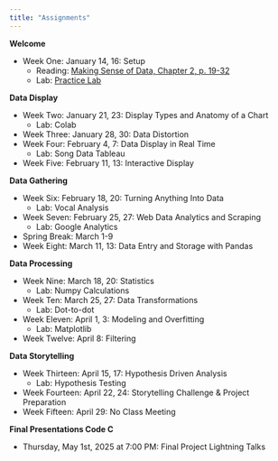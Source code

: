 ```yaml
---
title: "Assignments"
---
```


**Welcome**

- Week One: January 14, 16: Setup
  - Reading: [Making Sense of Data, Chapter 2, p. 19-32](https://ebookcentral.proquest.com/lib/allegheny-ebooks/reader.action?docID=427614&ppg=35)
  - Lab: [Practice Lab](https://classroom.github.com/a/ypH8iEXF)

<!-- practice using sheets, how to type formula =, how to pull down the formula -->
<!-- or not sheets...practice with colab. downloading. submitting back to github -->

**Data Display**

- Week Two: January 21, 23: Display Types and Anatomy of a Chart
  - Lab: Colab
  <!-- precoded plots exemplifying graph types. students identify all things -->
  <!-- come up with story for the figures -->
- Week Three: January 28, 30: Data Distortion
- Week Four: February 4, 7: Data Display in Real Time
  - Lab: Song Data Tableau
- Week Five: February 11, 13: Interactive Display
  
**Data Gathering**

- Week Six: February 18, 20: Turning Anything Into Data
  - Lab: Vocal Analysis
- Week Seven: February 25, 27: Web Data Analytics and Scraping
  - Lab: Google Analytics
  <!-- https://quarto.org/docs/publishing/ci.html -->
- Spring Break: March 1-9
- Week Eight: March 11, 13: Data Entry and Storage with Pandas


**Data Processing**

- Week Nine: March 18, 20: Statistics
  - Lab: Numpy Calculations
- Week Ten: March 25, 27: Data Transformations
  - Lab: Dot-to-dot
- Week Eleven: April 1, 3: Modeling and Overfitting
  - Lab: Matplotlib
- Week Twelve: April 8: Filtering

**Data Storytelling**

- Week Thirteen: April 15, 17: Hypothesis Driven Analysis
  - Lab: Hypothesis Testing
- Week Fourteen: April 22, 24: Storytelling Challenge & Project Preparation
- Week Fifteen: April 29: No Class Meeting

**Final Presentations Code C**

- Thursday, May 1st, 2025 at 7:00 PM: Final Project Lightning Talks 

<!-- ## Week 1 - Setup

| Date  | Due              | Links to in-class materials | Links to new assignments |
|-------|------------------|-----------------------------|----------------------|
|Tu Jan 14||||
|Th Jan 16|||[Reading: Gentle Chart Types](https://chartio.com/learn/charts/essential-chart-types-for-data-visualization/) </br> [Reading: Visualizations p. 19-32](https://ebookcentral.proquest.com/lib/allegheny-ebooks/reader.action?docID=427614) </br> [Lab 1: Hall of Fame](https://classroom.github.com/a/36z5eOtg) due 2:30pm Jan 26|

## Week 2 - Intro to Visualization in Sheets

| Date  | Due              | Links to in-class materials | Links to new assignments |
|-------|------------------|-----------------------------|----------------------|
|M Jan 22|[Reading: Gentle Chart Types](https://chartio.com/learn/charts/essential-chart-types-for-data-visualization/) </br> [Reading: Visualizations p. 19-32](https://ebookcentral.proquest.com/lib/allegheny-ebooks/reader.action?docID=427614)|[Slides: Intro to Visualizations](https://github.com/allegheny-college-cmpsc-105-spring-2024/course-materials/blob/main/notes/20240122-introduction-to-visualizations.pdf) ||
|W Jan 24||[Slides: Organization and Transformation](https://github.com/allegheny-college-cmpsc-105-spring-2024/course-materials/blob/main/notes/20240124-data-transformation-organization.pdf) ||
|F Jan 26|Lightning talks 11-11:50am <br> [Lab 1: Hall of Fame](https://classroom.github.com/a/36z5eOtg) due 2:30pm||[Lab 2: Dot to dot](https://classroom.github.com/a/0Kb-l_iO) due Feb 2 at 2:30pm|

## Week 3 - Transformations

| Date  | Due              | Links to in-class materials | Links to new assignments |
|-------|------------------|-----------------------------|----------------------|
|M Jan 29||[Slides: Tranformations Continued](https://github.com/allegheny-college-cmpsc-105-spring-2024/course-materials/blob/main/notes/20240129-transformations-continued.pdf)||
|W Jan 31||[Colab: Installation Instructions](https://colab.research.google.com/github/allegheny-college-cmpsc-105-spring-2024/course-materials/blob/main/notes/20240131_colab_intro.ipynb)||
|F Feb 02|||[Reading: File Naming](https://uq.pressbooks.pub/digital-essentials-data-and-files/chapter/file-naming-and-formats/) <br> [Reading: File Systems All Sections](https://e115.engr.ncsu.edu/file-systems/) <br> [Lab 3: Dot to do ipynb](https://classroom.github.com/a/igLOWZ-h) due Feb 9 at 2:30pm|

## Week 4 - Storytelling

| Date  | Due              | Links to in-class materials | Links to new assignments |
|-------|------------------|-----------------------------|----------------------|
|M Feb 05||[Slides: File Organization](https://github.com/allegheny-college-cmpsc-105-spring-2024/course-materials/blob/main/notes/20240205-file-system-review.pdf)||
|W Feb 07|[Reading: File Naming](https://uq.pressbooks.pub/digital-essentials-data-and-files/chapter/file-naming-and-formats/) <br> [Reading: File Systems All Sections](https://e115.engr.ncsu.edu/file-systems/)|[Slides: Data Storytelling](https://github.com/allegheny-college-cmpsc-105-spring-2024/course-materials/blob/main/notes/20240207-data-storytelling.pdf)|[Reading: Storytelling Music Example p. 1-7](https://journals.sagepub.com/doi/epdf/10.2190/EM.31.1.c)|
|F Feb 09|[Lab 2: Dot to dot](https://classroom.github.com/a/0Kb-l_iO) due at 2:30pm <br> [Lab 3: Dot to dot ipynb](https://classroom.github.com/a/igLOWZ-h) due at 2:30pm|[Colab: Vocal Analysis](https://colab.research.google.com/github/allegheny-college-cmpsc-105-spring-2024/course-materials/blob/main/notes/20240209_voice_analysis.ipynb)|[Reading: Science & Story p. 8-14](https://allegheny.alma.exlibrisgroup.com/discovery/openurl?institution=01ACO_INST&rfr_id=info:sid%2Fsummon&rft_dat=ie%3D51154733620003906,ie%3D5159145450003906,ie%3D2148230190003906,language%3DEN&svc_dat=CTO&u.ignore_date_coverage=true&vid=01ACO_INST:Services) <br> [Lab 4: Voice Analysis](https://classroom.github.com/a/fJEPT6I4) due Feb 16th at 11:59pm|

## Week 5 - Google Analytics

| Date  | Due              | Links to in-class materials | Links to new assignments |
|-------|------------------|-----------------------------|----------------------|
|M Feb 12|||[Reading: General Storytelling](https://clauswilke.com/dataviz/telling-a-story.html)|
|W Feb 14|[Reading: Storytelling Music Example p. 1-7](https://journals.sagepub.com/doi/epdf/10.2190/EM.31.1.c)|[Slides: Google Analytics by OBC](https://github.com/CMPSC-301-Allegheny-College-Spring-2023/classDocs/blob/main/lessons/02/02week_cs301_24Jan2023_googleAnalytics.pdf)|[Reading: Storytelling Business Example](https://mitsloan.mit.edu/ideas-made-to-matter/next-chapter-analytics-data-storytelling)|
|F Feb 16|[Lab 4: Voice Analysis](https://classroom.github.com/a/fJEPT6I4) due 11:59 pm||[Lab 5: Resto Google Analytics](https://classroom.github.com/a/RbaYQTOJ) due F Feb 23 at 11:59pm|

## Week 6 - Dashboards

| Date  | Due              | Links to in-class materials | Links to new assignments |
|-------|------------------|-----------------------------|----------------------|
|M Feb 19||||
|W Feb 21||[Slides: Dashboards](https://github.com/allegheny-college-cmpsc-105-spring-2024/course-materials/blob/main/notes/20240221-dashboards.pdf)||
|F Feb 23|[Lab 5: Resto Google Analytics](https://classroom.github.com/a/RbaYQTOJ) due F Feb 23 at 11:59pm|||

## Week 7 - Introduction to Numpy

| Date  | Due              | Links to in-class materials | Links to new assignments |
|-------|------------------|-----------------------------|----------------------|
|M Feb 26||||
|W Feb 28||Intro to numpy||
|F Mar 01||[Slides: transformations in numpy](https://github.com/allegheny-college-cmpsc-105-spring-2024/course-materials/blob/main/notes/20240301-transformations-in-numpy.pdf)|[Reading: Describing Data p. 17-46](https://ebookcentral.proquest.com/lib/allegheny-ebooks/reader.action?docID=1729064&ppg=31)|

## Spring Break

## Week 8 - Stats

| Date  | Due              | Links to in-class materials | Links to new assignments |
|-------|------------------|-----------------------------|----------------------|
|M Mar 11|[Reading: Describing Data p. 17-46](https://ebookcentral.proquest.com/lib/allegheny-ebooks/reader.action?docID=1729064&ppg=31)|[Slides: data descriptors in numpy](https://github.com/allegheny-college-cmpsc-105-spring-2024/course-materials/blob/main/notes/20240311-describing-data-in-numpy.pdf)|[Lab 6: Data Descriptors in Numpy](https://classroom.github.com/a/yx1xFxym) due March 18th at 11am|
|W Mar 13|||[Reading: Preparing Data Tables p. 47-59](https://ebookcentral.proquest.com/lib/allegheny-ebooks/reader.action?docID=1729064&ppg=61)|
|F Mar 15||[Slides: distributions intro](https://github.com/allegheny-college-cmpsc-105-spring-2024/course-materials/blob/main/notes/20240315-distributions-intro.pdf)||

## Week 9 - Stats Continued

| Date  | Due              | Links to in-class materials | Links to new assignments |
|-------|------------------|-----------------------------|----------------------|
|M Mar 18|[Lab 6: Data Descriptors in Numpy](https://classroom.github.com/a/yx1xFxym) due at 11am|[Slides: confidence interval, hypothesis testing](https://github.com/allegheny-college-cmpsc-105-spring-2024/course-materials/blob/main/notes/20240318-hypothesis-testing.pdf)||
|W Mar 20|[Reading: Preparing Data Tables p. 47-59](https://ebookcentral.proquest.com/lib/allegheny-ebooks/reader.action?docID=1729064&ppg=61)|[Slides: hypothesis testing continued](https://github.com/allegheny-college-cmpsc-105-spring-2024/course-materials/blob/main/notes/20240320-hypothesis-testing-continued.pdf)||
|F Mar 22||[Board: Matplotlib Intro]|[Lab 7: Testing Hypotheses](https://classroom.github.com/a/gnvNGjAL) due March 29th at 11:59pm|

## Week 10 - Matplotlib

| Date  | Due              | Links to in-class materials | Links to new assignments |
|-------|------------------|-----------------------------|----------------------|
|M Mar 25||[Board: Logical Indexing]||
|W Mar 27||[Code: matplotlib formatting](https://github.com/allegheny-college-cmpsc-105-spring-2024/course-materials/blob/main/notes/20240327-matplotlib-formatting.py)||
|F Mar 29|[Lab 7: Testing Hypotheses](https://classroom.github.com/a/gnvNGjAL) due March at 11:59pm||[Lab 8: Matplotlib](https://classroom.github.com/a/UlUzGaDt) due April 5 at 11:59pm|

## Week 11 - Linear Relationships

| Date  | Due              | Links to in-class materials | Links to new assignments |
|-------|------------------|-----------------------------|----------------------|
|M Apr 01||[Slides: Correlation and Regression](https://github.com/allegheny-college-cmpsc-105-spring-2024/course-materials/blob/main/notes/20240401-correlation-regression.pdf)|[Reading: Correlation p. 69-71](https://ebookcentral.proquest.com/lib/allegheny-ebooks/reader.action?docID=1729064&ppg=83)|
|W Apr 03||||
|F Apr 05|[Lab 8: Matplotlib](https://classroom.github.com/a/UlUzGaDt) due at 11:59pm|||

## Week 12 - Tableau Public

| Date  | Due              | Links to in-class materials | Links to new assignments |
|-------|------------------|-----------------------------|----------------------|
|M Apr 08||[Biased and Unbiased Slopes]||
|W Apr 10||Tableau Public - first exploration||
|F Apr 12||Tableau Public - overfitting |[Lab 9: Songdata Correlations](https://classroom.github.com/a/VfrKh8M7) due Apr 19 at 11:59pm|

## Week 13 - Project Consultation

| Date  | Due              | Links to in-class materials | Links to new assignments |
|-------|------------------|-----------------------------|----------------------|
|M Apr 15||||
|W Apr 17||||
|F Apr 19|[Lab 9: Songdata Correlations](https://classroom.github.com/a/VfrKh8M7) due at 11:59pm|[Initial Project Meetings](https://docs.google.com/spreadsheets/d/1PQoFkdfPZGWLfPZzknpVNqdnq6-bgphOttl5uiCnWKU/edit?usp=sharing)||

## Week 14 - Project Consultation

| Date  | Due              | Links to in-class materials | Links to new assignments |
|-------|------------------|-----------------------------|----------------------|
|M Apr 22||||
|W Apr 24|||[Project Repo: Data Insight](https://classroom.github.com/a/pojZiZlA) due May 7 at 11:59am|
|F Apr 26 class||[Department Survey](https://forms.gle/KhXfL4juCt7VPegRA) <br> [RSE Survey](https://allegheny.instructure.com/courses/10873/external_tools/1268)||
|F Apr 26 lab|[Checkpoint Presentations](https://docs.google.com/spreadsheets/d/1PQoFkdfPZGWLfPZzknpVNqdnq6-bgphOttl5uiCnWKU/edit?usp=sharing)|||

## Week 15 - Project Consultation

| Date  | Due              | Links to in-class materials | Links to new assignments |
|-------|------------------|-----------------------------|----------------------|
|M Apr 29|[Checkpoint Presentations](https://docs.google.com/spreadsheets/d/1PQoFkdfPZGWLfPZzknpVNqdnq6-bgphOttl5uiCnWKU/edit?usp=sharing)|||

## Final Project Due

| Date  | Due              | Links to in-class materials | Links to new assignments |
|-------|------------------|-----------------------------|----------------------|
|Tu May 07|[Project Repo: Data Insight](https://classroom.github.com/a/pojZiZlA) due at 11:59am||| -->
